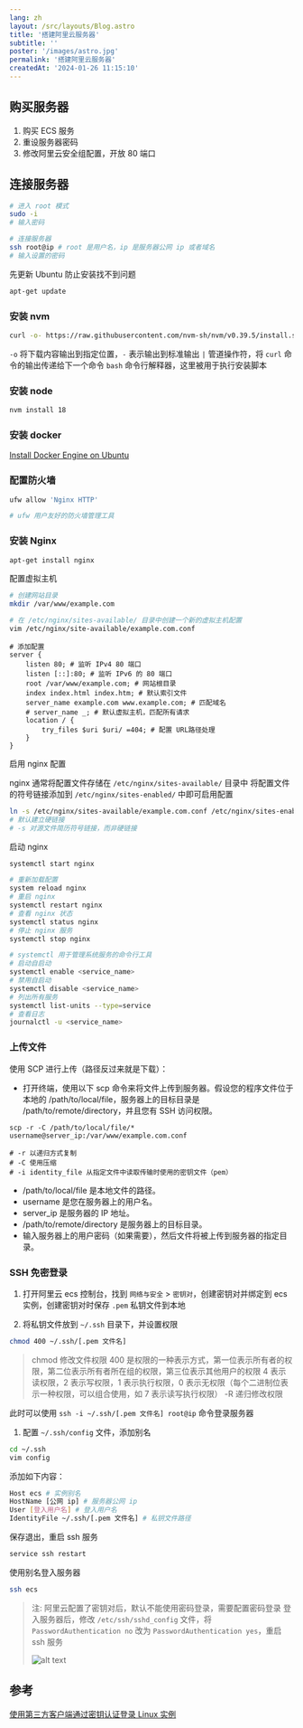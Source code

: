 ```yaml
---
lang: zh
layout: /src/layouts/Blog.astro
title: '搭建阿里云服务器'
subtitle: ''
poster: '/images/astro.jpg'
permalink: '搭建阿里云服务器'
createdAt: '2024-01-26 11:15:10'
---
```


## 购买服务器

1. 购买 ECS 服务
2. 重设服务器密码
3. 修改阿里云安全组配置，开放 80 端口

## 连接服务器

```bash
# 进入 root 模式
sudo -i
# 输入密码

# 连接服务器
ssh root@ip # root 是用户名，ip 是服务器公网 ip 或者域名
# 输入设置的密码
```

先更新 Ubuntu 防止安装找不到问题

```bash
apt-get update
```

### 安装 nvm

```bash
curl -o- https://raw.githubusercontent.com/nvm-sh/nvm/v0.39.5/install.sh | bash
```

`-o` 将下载内容输出到指定位置，`-` 表示输出到标准输出
`|` 管道操作符，将 `curl` 命令的输出传递给下一个命令
`bash` 命令行解释器，这里被用于执行安装脚本

### 安装 node

```bash
nvm install 18
```

### 安装 docker

[Install Docker Engine on Ubuntu](https://docs.docker.com/engine/install/ubuntu/#install-using-the-repository)

### 配置防火墙

```bash
ufw allow 'Nginx HTTP'

# ufw 用户友好的防火墙管理工具
```

### 安装 Nginx

```bash
apt-get install nginx
```

配置虚拟主机

```bash
# 创建网站目录
mkdir /var/www/example.com

# 在 /etc/nginx/sites-available/ 目录中创建一个新的虚拟主机配置
vim /etc/nginx/site-available/example.com.conf
```

```nginx
# 添加配置
server {
    listen 80; # 监听 IPv4 80 端口
    listen [::]:80; # 监听 IPv6 的 80 端口
    root /var/www/example.com; # 网站根目录
    index index.html index.htm; # 默认索引文件
    server_name example.com www.example.com; # 匹配域名
    # server_name _; # 默认虚拟主机，匹配所有请求
    location / {
        try_files $uri $uri/ =404; # 配置 URL路径处理
    }
}
```

启用 nginx 配置

nginx 通常将配置文件存储在 `/etc/nginx/sites-available/` 目录中
将配置文件的符号链接添加到 `/etc/nginx/sites-enabled/` 中即可启用配置

```bash
ln -s /etc/nginx/sites-available/example.com.conf /etc/nginx/sites-enabled/
# 默认建立硬链接
# -s 对源文件简历符号链接，而非硬链接
```

启动 nginx

```bash
systemctl start nginx

# 重新加载配置
system reload nginx
# 重启 nginx
systemctl restart nginx
# 查看 nginx 状态
systemctl status nginx
# 停止 nginx 服务
systemctl stop nginx

# systemctl 用于管理系统服务的命令行工具
# 启动自启动
systemctl enable <service_name>
# 禁用自启动
systemctl disable <service_name>
# 列出所有服务
systemctl list-units --type=service
# 查看日志
journalctl -u <service_name>
```

### 上传文件

使用 SCP 进行上传（路径反过来就是下载）：

- 打开终端，使用以下 scp 命令来将文件上传到服务器。假设您的程序文件位于本地的 /path/to/local/file，服务器上的目标目录是 /path/to/remote/directory，并且您有 SSH 访问权限。

```
scp -r -C /path/to/local/file/* username@server_ip:/var/www/example.com.conf

# -r 以递归方式复制
# -C 使用压缩
# -i identity_file 从指定文件中读取传输时使用的密钥文件（pem）
```

- /path/to/local/file 是本地文件的路径。
- username 是您在服务器上的用户名。
- server_ip 是服务器的 IP 地址。
- /path/to/remote/directory 是服务器上的目标目录。
- 输入服务器上的用户密码（如果需要），然后文件将被上传到服务器的指定目录。

### SSH 免密登录

1. 打开阿里云 ecs 控制台，找到 `网络与安全` > `密钥对`，创建密钥对并绑定到 ecs 实例，创建密钥对时保存 `.pem` 私钥文件到本地

2. 将私钥文件放到 `~/.ssh` 目录下，并设置权限

```bash
chmod 400 ~/.ssh/[.pem 文件名]
```

> chmod 修改文件权限
> 400 是权限的一种表示方式，第一位表示所有者的权限，第二位表示所有者所在组的权限，第三位表示其他用户的权限
> 4 表示读权限，2 表示写权限，1 表示执行权限，0 表示无权限（每个二进制位表示一种权限，可以组合使用，如 7 表示读写执行权限）
> -R 递归修改权限

此时可以使用 `ssh -i ~/.ssh/[.pem 文件名] root@ip` 命令登录服务器

1. 配置 `~/.ssh/config` 文件，添加别名

```bash
cd ~/.ssh
vim config
```

添加如下内容：

```bash
Host ecs # 实例别名
HostName [公网 ip] # 服务器公网 ip
User [登入用户名] # 登入用户名
IdentityFile ~/.ssh/[.pem 文件名] # 私钥文件路径
```

保存退出，重启 ssh 服务

```bash
service ssh restart
```

使用别名登入服务器

```bash
ssh ecs
```

> 注: 阿里云配置了密钥对后，默认不能使用密码登录，需要配置密码登录
> 登入服务器后，修改 `/etc/ssh/sshd_config` 文件，将 `PasswordAuthentication no` 改为 `PasswordAuthentication yes`，重启 ssh 服务
>
> ![alt text](image.png)

## 参考

[使用第三方客户端通过密钥认证登录 Linux 实例](https://help.aliyun.com/zh/ecs/user-guide/connect-to-a-linux-instance-by-using-an-ssh-key-pair?spm=a2c4g.11186623.0.i9#concept-ucj-wrx-wdb)
